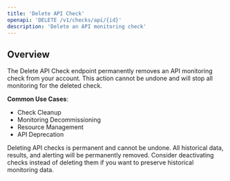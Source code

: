 ```yaml
---
title: 'Delete API Check'
openapi: 'DELETE /v1/checks/api/{id}'
description: 'Delete an API monitoring check'
---
```


## Overview

The Delete API Check endpoint permanently removes an API monitoring check from your account. This action cannot be undone and will stop all monitoring for the deleted check.

**Common Use Cases**:
- Check Cleanup
- Monitoring Decommissioning
- Resource Management
- API Deprecation

<Warning>
Deleting API checks is permanent and cannot be undone. All historical data, results, and alerting will be permanently removed.
</Warning>

<Note>
Consider deactivating checks instead of deleting them if you want to preserve historical monitoring data.
</Note>